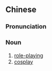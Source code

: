 ==Chinese==
{{zh-forms|type=22}}
{{zh-wp}}

===Pronunciation===
{{zh-pron
|m=juésè bànyǎn,jiǎosè bànyǎn,1nc=literary,2nc=vernacular
|c=gok3 sik1 baan6 jin2
|cat=n
}}

===Noun===
{{zh-noun}}

# [[role-playing]]
# [[cosplay]]